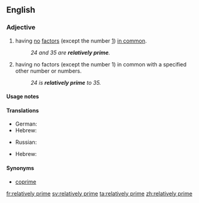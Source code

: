 ==English==
{{wikipedia}}

===Adjective===
{{en-adj|-}}

# {{lb|en|mathematics|of two or more numbers}} having [[no]] [[factor]]s (except the number [[1]]) [[in common]].
#: ''24 and 35 are '''relatively prime'''.''
# {{lb|en|mathematics|of a number}} having no factors (except the number 1) in common with a specified other number or numbers.
#: ''24 is '''relatively prime''' to 35.''

====Usage notes====
{{en-usage-equal}}

====Translations====
{{trans-top|(of two or more positive integers) having no factors in common}}
* German: {{t|de|relativ prim}}
* Hebrew: {{t|he|זרים|tr=zarím}}
{{trans-mid}}
* Russian: {{t|ru|взаи́мно просто́й}}
{{trans-bottom}}

{{trans-top|(of a positive integer) having no factor in common with...}}
* Hebrew: {{t+|he|זר|tr=zár}}
{{trans-mid}}
{{trans-bottom}}

====Synonyms====
* [[coprime]]

[[fr:relatively prime]]
[[sv:relatively prime]]
[[ta:relatively prime]]
[[zh:relatively prime]]